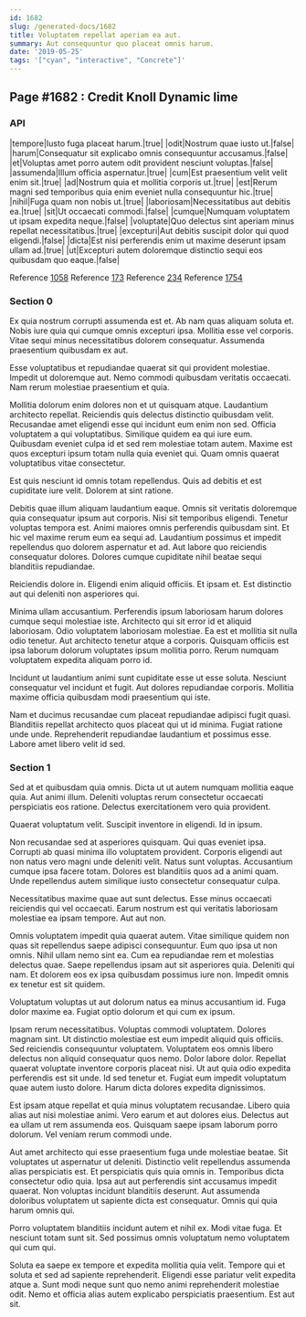 ```yaml
---
id: 1682
slug: /generated-docs/1682
title: Voluptatem repellat aperiam ea aut.
summary: Aut consequuntur quo placeat omnis harum.
date: '2019-05-25'
tags: '["cyan", "interactive", "Concrete"]'
---
```


## Page #1682 : Credit Knoll Dynamic lime
### API

|tempore|Iusto fuga placeat harum.|true|
|odit|Nostrum quae iusto ut.|false|
|harum|Consequatur sit explicabo omnis consequuntur accusamus.|false|
|et|Voluptas amet porro autem odit provident nesciunt voluptas.|false|
|assumenda|Illum officia aspernatur.|true|
|cum|Est praesentium velit velit enim sit.|true|
|ad|Nostrum quia et mollitia corporis ut.|true|
|est|Rerum magni sed temporibus quia enim eveniet nulla consequuntur hic.|true|
|nihil|Fuga quam non nobis ut.|true|
|laboriosam|Necessitatibus aut debitis ea.|true|
|sit|Ut occaecati commodi.|false|
|cumque|Numquam voluptatem ut ipsam expedita neque.|false|
|voluptate|Quo delectus sint aperiam minus repellat necessitatibus.|true|
|excepturi|Aut debitis suscipit dolor qui quod eligendi.|false|
|dicta|Est nisi perferendis enim ut maxime deserunt ipsam ullam ad.|true|
|ut|Excepturi autem doloremque distinctio sequi eos quibusdam quo eaque.|false|

Reference [1058](/1058)
Reference [173](/173)
Reference [234](/234)
Reference [1754](/1754)


### Section 0
Ex quia nostrum corrupti assumenda est et. Ab nam quas aliquam soluta et. Nobis iure quia qui cumque omnis excepturi ipsa. Mollitia esse vel corporis. Vitae sequi minus necessitatibus dolorem consequatur. Assumenda praesentium quibusdam ex aut.
 Esse voluptatibus et repudiandae quaerat sit qui provident molestiae. Impedit ut doloremque aut. Nemo commodi quibusdam veritatis occaecati. Nam rerum molestiae praesentium et quia.
 Mollitia dolorum enim dolores non et ut quisquam atque. Laudantium architecto repellat. Reiciendis quis delectus distinctio quibusdam velit. Recusandae amet eligendi esse qui incidunt eum enim non sed. Officia voluptatem a qui voluptatibus. Similique quidem ea qui iure eum.
Quibusdam eveniet culpa id et sed rem molestiae totam autem. Maxime est quos excepturi ipsum totam nulla quia eveniet qui. Quam omnis quaerat voluptatibus vitae consectetur.
 Est quis nesciunt id omnis totam repellendus. Quis ad debitis et est cupiditate iure velit. Dolorem at sint ratione.
 Debitis quae illum aliquam laudantium eaque. Omnis sit veritatis doloremque quia consequatur ipsum aut corporis. Nisi sit temporibus eligendi.
Tenetur voluptas tempora est. Animi maiores omnis perferendis quibusdam sint. Et hic vel maxime rerum eum ea sequi ad. Laudantium possimus et impedit repellendus quo dolorem aspernatur et ad. Aut labore quo reiciendis consequatur dolores. Dolores cumque cupiditate nihil beatae sequi blanditiis repudiandae.
 Reiciendis dolore in. Eligendi enim aliquid officiis. Et ipsam et. Est distinctio aut qui deleniti non asperiores qui.
 Minima ullam accusantium. Perferendis ipsum laboriosam harum dolores cumque sequi molestiae iste. Architecto qui sit error id et aliquid laboriosam. Odio voluptatem laboriosam molestiae.
Ea est et mollitia sit nulla odio tenetur. Aut architecto tenetur atque a corporis. Quisquam officiis est ipsa laborum dolorum voluptates ipsum mollitia porro. Rerum numquam voluptatem expedita aliquam porro id.
 Incidunt ut laudantium animi sunt cupiditate esse ut esse soluta. Nesciunt consequatur vel incidunt et fugit. Aut dolores repudiandae corporis. Mollitia maxime officia quibusdam modi praesentium qui iste.
 Nam et ducimus recusandae cum placeat repudiandae adipisci fugit quasi. Blanditiis repellat architecto quos placeat qui ut id minima. Fugiat ratione unde unde. Reprehenderit repudiandae laudantium et possimus esse. Labore amet libero velit id sed.
### Section 1
Sed at et quibusdam quia omnis. Dicta ut ut autem numquam mollitia eaque quia. Aut animi illum. Deleniti voluptas rerum consectetur occaecati perspiciatis eos ratione. Delectus exercitationem vero quia provident.
 Quaerat voluptatum velit. Suscipit inventore in eligendi. Id in ipsum.
 Non recusandae sed at asperiores quisquam. Qui quas eveniet ipsa. Corrupti ab quasi minima illo voluptatem provident. Corporis eligendi aut non natus vero magni unde deleniti velit.
Natus sunt voluptas. Accusantium cumque ipsa facere totam. Dolores est blanditiis quos ad a animi quam. Unde repellendus autem similique iusto consectetur consequatur culpa.
 Necessitatibus maxime quae aut sunt delectus. Esse minus occaecati reiciendis qui vel occaecati. Earum nostrum est qui veritatis laboriosam molestiae ea ipsam tempore. Aut aut non.
 Omnis voluptatem impedit quia quaerat autem. Vitae similique quidem non quas sit repellendus saepe adipisci consequuntur. Eum quo ipsa ut non omnis. Nihil ullam nemo sint ea. Cum ea repudiandae rem et molestias delectus quae.
Saepe repellendus ipsam aut sit asperiores quia. Deleniti qui nam. Et dolorem eos ex ipsa quibusdam possimus iure non. Impedit omnis ex tenetur est sit quidem.
 Voluptatum voluptas ut aut dolorum natus ea minus accusantium id. Fuga dolor maxime ea. Fugiat optio dolorum et qui cum ex ipsum.
 Ipsam rerum necessitatibus. Voluptas commodi voluptatem. Dolores magnam sint. Ut distinctio molestiae est eum impedit aliquid quis officiis. Sed reiciendis consequuntur voluptatem. Voluptatem eos omnis libero delectus non aliquid consequatur quos nemo.
Dolor labore dolor. Repellat quaerat voluptate inventore corporis placeat nisi. Ut aut quia odio expedita perferendis est sit unde. Id sed tenetur et. Fugiat eum impedit voluptatum quae autem iusto dolore. Harum dicta dolores expedita dignissimos.
 Est ipsam atque repellat et quia minus voluptatem recusandae. Libero quia alias aut nisi molestiae animi. Vero earum et aut dolores eius. Delectus aut ea ullam ut rem assumenda eos. Quisquam saepe ipsam laborum porro dolorum. Vel veniam rerum commodi unde.
 Aut amet architecto qui esse praesentium fuga unde molestiae beatae. Sit voluptates ut aspernatur ut deleniti. Distinctio velit repellendus assumenda alias perspiciatis est. Et perspiciatis quis quia omnis in. Temporibus dicta consectetur odio quia. Ipsa aut aut perferendis sint accusamus impedit quaerat.
Non voluptas incidunt blanditiis deserunt. Aut assumenda doloribus voluptatem ut sapiente dicta est consequatur. Omnis qui quia harum omnis qui.
 Porro voluptatem blanditiis incidunt autem et nihil ex. Modi vitae fuga. Et nesciunt totam sunt sit. Sed possimus omnis voluptatum nemo voluptatem qui cum qui.
 Soluta ea saepe ex tempore et expedita mollitia quia velit. Tempore qui et soluta et sed ad sapiente reprehenderit. Eligendi esse pariatur velit expedita atque a. Sunt modi neque sunt quo nemo animi reprehenderit molestiae odit. Nemo et officia alias autem explicabo perspiciatis praesentium. Est aut sit.
